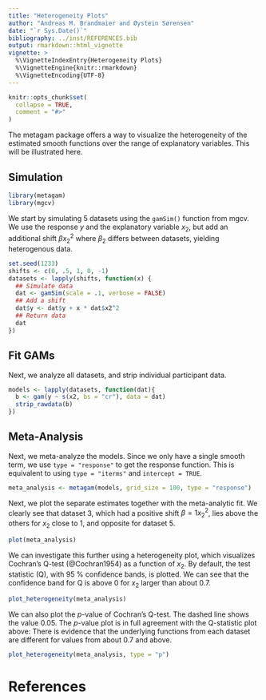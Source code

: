 ```yaml
---
title: "Heterogeneity Plots"
author: "Andreas M. Brandmaier and Øystein Sørensen"
date: "`r Sys.Date()`"
bibliography: ../inst/REFERENCES.bib
output: rmarkdown::html_vignette
vignette: >
  %\VignetteIndexEntry{Heterogeneity Plots}
  %\VignetteEngine{knitr::rmarkdown}
  %\VignetteEncoding{UTF-8}
---
```


```r
knitr::opts_chunk$set(
  collapse = TRUE,
  comment = "#>"
)
```

The metagam package offers a way to visualize the heterogeneity of the estimated smooth functions over the range of explanatory variables. This will be illustrated here.

## Simulation


```r
library(metagam)
library(mgcv)
```


We start by simulating 5 datasets using the `gamSim()` function from mgcv. We use the response $y$ and the explanatory variable $x_{2}$, but add an additional shift $\beta x_{2}^{2}$ where $\beta_{2}$ differs between datasets, yielding heterogenous data.

```r
set.seed(1233)
shifts <- c(0, .5, 1, 0, -1)
datasets <- lapply(shifts, function(x) {
  ## Simulate data
  dat <- gamSim(scale = .1, verbose = FALSE)
  ## Add a shift
  dat$y <- dat$y + x * dat$x2^2
  ## Return data
  dat
})
```

## Fit GAMs

Next, we analyze all datasets, and strip individual participant data.

```r
models <- lapply(datasets, function(dat){
  b <- gam(y ~ s(x2, bs = "cr"), data = dat)
  strip_rawdata(b)  
})
```

## Meta-Analysis

Next, we meta-analyze the models. Since we only have a single smooth term, we use `type = "response"` to get the response function. This is equivalent to using `type = "iterms"` and `intercept = TRUE`.

```r
meta_analysis <- metagam(models, grid_size = 100, type = "response")
```

Next, we plot the separate estimates together with the meta-analytic fit. We clearly see that dataset 3, which had a positive shift $\beta=1 x_{2}^2$, lies above the others for $x_{2}$ close to 1, and opposite for dataset 5.

```r
plot(meta_analysis)
```


We can investigate this further using a heterogeneity plot, which visualizes Cochran's Q-test (@Cochran1954) as a function of $x_{2}$. By default, the test statistic (Q), with 95 \% confidence bands, is plotted. We can see that the confidence band for Q is above 0 for $x_{2}$ larger than about 0.7.

```r
plot_heterogeneity(meta_analysis)
```

We can also plot the $p$-value of Cochran's Q-test. The dashed line shows the value $0.05$. The $p$-value plot is in full agreement with the Q-statistic plot above: There is evidence that the underlying functions from each dataset are different for values from about 0.7 and above.

```r
plot_heterogeneity(meta_analysis, type = "p")
```




# References
